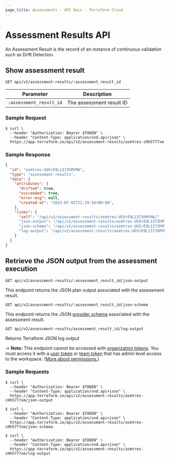 ```yaml
---
page_title: Assessments - API Docs - Terraform Cloud
---
```


[200]: https://developer.mozilla.org/en-US/docs/Web/HTTP/Status/200

[400]: https://developer.mozilla.org/en-US/docs/Web/HTTP/Status/400

[401]: https://developer.mozilla.org/en-US/docs/Web/HTTP/Status/401

[403]: https://developer.mozilla.org/en-US/docs/Web/HTTP/Status/403

[404]: https://developer.mozilla.org/en-US/docs/Web/HTTP/Status/404

[422]: https://developer.mozilla.org/en-US/docs/Web/HTTP/Status/422

[500]: https://developer.mozilla.org/en-US/docs/Web/HTTP/Status/500

[504]: https://developer.mozilla.org/en-US/docs/Web/HTTP/Status/504

# Assessment Results API

An Assessment Result is the record of an instance of continuous validation such as Drift Detection.

## Show assessment result

`GET api/v2/assessment-results/:assessment_result_id`

| Parameter               | Description              |
| ----------------------- | ------------------------ |
| `:assessment_result_id` | The assessment result ID |


### Sample Request

```shell
$ curl \
  --header "Authorization: Bearer $TOKEN" \
  --header "Content-Type: application/vnd.api+json" \
  https://app.terraform.io/api/v2/assessment-results/asmtres-cHh5777xm
```

### Sample Response

```json
{
  "id": "asmtres-UG5rE9L1373hMYMA",
  "type": "assessment-results",
  "data": {
    "attributes": {
      "drifted": true,
      "succeeded": true,
      "error-msg": null,
      "created-at": "2022-07-02T22:29:58+00:00",
    },
    "links": {
      "self": "/api/v2/assessment-results/asmtres-UG5rE9L1373hMYMA/"
      "json-output": "/api/v2/assessment-results/asmtres-UG5rE9L1373hMYMA/json-output"
      "json-schema": "/api/v2/assessment-results/asmtres-UG5rE9L1373hMYMA/json-schema"
      "log-output": "/api/v2/assessment-results/asmtres-UG5rE9L1373hMYMA/log-output"
    }
  }
}
```

## Retrieve the JSON output from the assessment execution

`GET api/v2/assessment-results/:assessment_result_id/json-output`

This endpoint returns the JSON plan output associated with the assessment result.

`GET api/v2/assessment-results/:assessment_result_id/json-schema`

This endpoint returns the JSON [provider schema](https://www.terraform.io/cli/commands/providers/schema) associated with the assessment result.

`GET api/v2/assessment-results/assessment_result_id/log-output`

Returns Terraform JSON log output

-> **Note:** This endpoint cannot be accessed with [organization tokens](/cloud-docs/users-teams-organizations/api-tokens#organization-api-tokens). You must access it with a [user token](/cloud-docs/users-teams-organizations/users#api-tokens) or [team token](/cloud-docs/users-teams-organizations/api-tokens#team-api-tokens) that has admin level access to the workspace. ([More about permissions.](/cloud-docs/users-teams-organizations/permissions))

[permissions-citation]: #intentionally-unused---keep-for-maintainers

### Sample Requests

```shell
$ curl \
  --header "Authorization: Bearer $TOKEN" \
  --header "Content-Type: application/vnd.api+json" \
  https://app.terraform.io/api/v2/assessment-results/asmtres-cHh5777xm/json-output
```

```shell
$ curl \
  --header "Authorization: Bearer $TOKEN" \
  --header "Content-Type: application/vnd.api+json" \
  https://app.terraform.io/api/v2/assessment-results/asmtres-cHh5777xm/json-schema
```

```shell
$ curl \
  --header "Authorization: Bearer $TOKEN" \
  --header "Content-Type: application/vnd.api+json" \
  https://app.terraform.io/api/v2/assessment-results/asmtres-cHh5777xm/log-output
```
